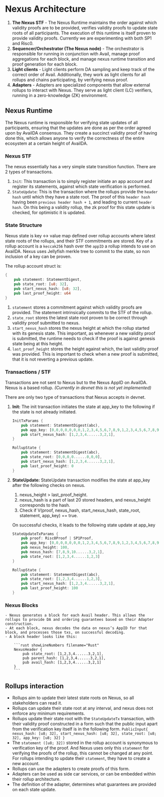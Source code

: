 # Nexus Architecture

1. **The Nexus STF** - The Nexus Runtime maintains the order against which validity proofs are to be provided, verifies validity proofs to update state roots of all participants. The execution of this runtime is itself proven to provide validity proofs. Currently we are experimenting with both SP1 and Risc0. 
2. **Sequencer/Orchestrator (The Nexus node)** - The orchestrator is responsible for running in conjunction with Avail, manage proof aggregations for each block, and manage nexus runtime transition and proof generation for each block. 
3. **Light clients** - Light clients perform DA sampling and keep track of the correct order of Avail. Additionally, they work as light clients for all rollups and chains participating, by verifying nexus proof.
4. **Adapters** - Adapters are specialized components that allow external rollups to interact with Nexus. They serve as light client (LC) verifiers, running in a zero-knowledge (ZK) environment.

## Nexus Runtime

The Nexus runtime is responsible for verifying state updates of all participants, ensuring that the updates are done as per the order agreed upon by AvailDA consensus. They create a succinct validity proof of having done this, which allows anyone to verify the correctness of the entire ecosystem at a certain height of AvailDA. 

### Nexus STF

The nexus essentially has a very simple state transition function. There are 2 types of transactions. 

1. `Init`: This transaction is to simply register initiate an app account and register its statements, against which state verification is performed.
2. `StateUpdate`: This is the transaction where the rollups provide the `header hash` until which they have a state root. The proof of this `header hash` having been `previous header hash + 1`, and leading to current `header hash`. On this being a validity rollup, the zk proof for this state update is checked, for optimistic it is updated. 

### State Structure

Nexus state is key ↔ value map defined over rollup accounts where latest state roots of the rollups, and their STF commitments are stored. Key of a rollup account is a `keccak256` hash over the `appID` a rollup intends to use on AvailDA. Nexus uses Jellyfish merkle tree to commit to the state, so non inclusion of a key can be proven.

The rollup account struct is: 

```rust showLineNumbers filename="Rust"
{
    pub statement: StatementDigest,
    pub state_root: [u8; 32],
    pub start_nexus_hash: [u8; 32],
    pub last_proof_height: u64
}
```

1. `statement` stores a commitment against which validity proofs are provided. The statement intrinsically commits to the STF of the rollup.  
2. `state_root` stores the latest state root proven to be correct through validity proof submitted to nexus. 
3. `start_nexus_hash` stores the nexus height at which the rollup started with its genesis state. This important, as whenever a new validity proof is submitted, the runtime needs to check if the proof is against genesis state being at this height.
4. `last_proof_height` stores the height against which, the last validity proof was provided. This is important to check when a new proof is submitted, that it is not reverting a previous update.

### Transactions / STF

Transactions are not sent to Nexus but to the Nexus AppID on AvailDA. Nexus is a based rollup. *(Currently in devnet this is not yet implemented)*

There are only two type of transactions that Nexus accepts in devnet. 

1. **Init:** The init transaction initiates the state at app_key to the following if the state is not already initiated. 
    
    
    ```rust showLineNumbers filename="Rust"
    InitTxParams {
        pub statement: StatementDigest(abc),
        pub app_key: [0,0,0,0,0,0,0,1,2,3,4,5,6,7,8,9,1,2,3,4,5,6,7,8,9,,2,3,4,5,6,7],
        pub start_nexus_hash: [1,2,3,4......3,2,1],
    }
    
    RollupState {
        pub statement: StatementDigest(abc),
        pub state_root: [0,0,0,0......0,0,0],
        pub start_nexus_hash: [1,2,3,4......3,2,1],
        pub last_proof_height: 0
    }
    ```
    

1. **StateUpdate:** StateUpdate transaction modifies the state at app_key after the following checks on nexus. 
    1. nexus_height > last_proof_height. 
    2. nexus_hash is a part of last 20 stored headers, and nexus_height corresponds to the hash. 
    3. Check if V(proof, nexus_hash, start_nexus_hash, state_root, statement, app_key) == true. 
    
    On successful checks, it leads to the following state update at app_key
    
    ```rust showLineNumbers filename="Rust"
    StateUpdateTxParams {
        pub proof: Risc0Proof | SP1Proof,
        pub app_key: [0,0,0,0,0,0,0,1,2,3,4,5,6,7,8,9,1,2,3,4,5,6,7,8,9,,2,3,4,5,6,7],
        pub nexus_height: 100,
        pub nexus_hash: [7,8,9,10......3,2,1],
        pub state_root: [1,2,3,4......1,2,3]
    }
    
    RollupState {
        pub statement: StatementDigest(abc),
        pub state_root: [1,2,3,4......1,2,3],
        pub start_nexus_hash: [1,2,3,4......3,2,1],
        pub last_proof_height: 100
    }
    ```
    
### Nexus Blocks
    
    - Nexus generates a block for each Avail header. This allows the rollups to provide DA and ordering guarantees based on their Adapter construction.
    - At each block, nexus decodes the data on nexus’s AppID for that block, and processes those txs, on successful decoding.
    - A block header looks like this:
        
        ```rust showLineNumbers filename="Rust"
        NexusHeader {
            pub state_root: [1,2,3,4......3,2,1],
            pub parent_hash: [1,2,3,4......3,2,1],
            pub avail_hash: [1,2,3,4......3,2,1]
        }
        ```

## Rollups interaction

- Rollups aim to update their latest state roots on Nexus, so all stakeholders can read it.
- Rollups can update their state root at any interval, and nexus does not enforce any minimum requirements.
- Rollups update their state root with the `StateUpdateTx` transaction, with their validity proof constructed in a form such that the public input apart from the verification key itself is in the following form. 
`PublicInput{ nexus_hash: [u8; 32], start_nexus_hash: [u8; 32], state_root: [u8; 32], app_key: [u8; 32] }`
- The `statement ([u8; 32])` stored in the rollup account is synonymous to verification key of the proof. And Nexus uses only this `statement` for verifying the proofs of the rollup, this cannot be changed at any point. For rollups intending to update their `statement`, they have to create a new account.
- Rollups can use the adapters to create proofs of this form.
- Adapters can be used as side car services, or can be embedded within their rollup architecture.
- The definition of the adapter, determines what guarantees are provided on each state update.

     
